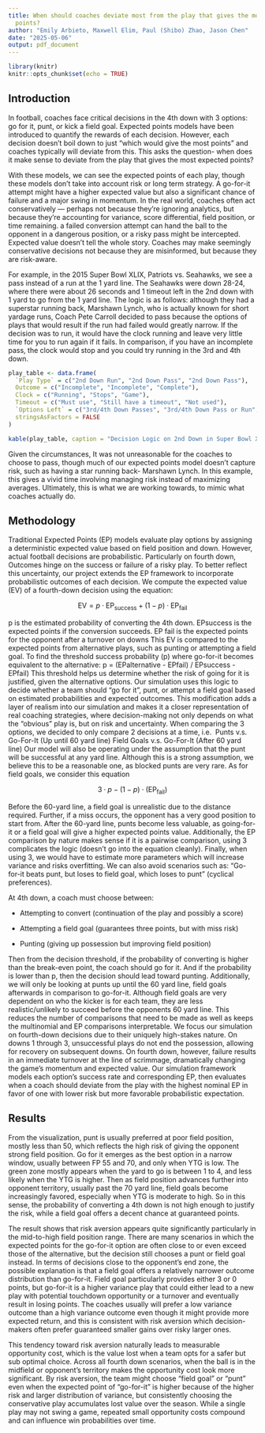 ---
title: When should coaches deviate most from the play that gives the most expected
  points?
author: "Emily Arbieto, Maxwell Elim, Paul (Shibo) Zhao, Jason Chen"
date: "2025-05-06"
output: pdf_document
---

```{r setup, include=FALSE}
library(knitr)
knitr::opts_chunk$set(echo = TRUE)

```


## Introduction

  In football, coaches face critical decisions in the 4th down with 3 options: go for it, punt, or kick a field goal. Expected points models have been introduced to quantify the rewards of each decision. However, each decision doesn’t boil down to just “which would give the most points” and coaches typically will deviate from this. This asks the question- when does it make sense to deviate from the play that gives the most expected points?  

  With these models, we can see the expected points of each play, though these models don’t take into account risk or long term strategy. A go-for-it attempt might have a higher expected value but also a significant chance of failure and a major swing in momentum. In the real world, coaches often act conservatively — perhaps not because they're ignoring analytics, but because they're accounting for variance, score differential, field position, or time remaining. a failed conversion attempt can hand the ball to the opponent in a dangerous position, or a risky pass might be intercepted. Expected value doesn’t tell the whole story. Coaches may make seemingly conservative decisions not because they are misinformed, but because they are risk-aware.

  For example, in the 2015 Super Bowl XLIX, Patriots vs. Seahawks, we see a pass instead of a run at the 1 yard line. The Seahawks were down 28-24, where there were about 26 seconds and 1 timeout left in the 2nd down with 1 yard to go from the 1 yard line. The logic is as follows: although they had a superstar running back, Marshawn Lynch, who is actually known for short yardage runs, Coach Pete Carroll decided to pass because the options of plays that would result if the run had failed would greatly narrow. If the decision was to run, it would have the clock running and leave very little time for you to run again if it fails. In comparison, if you have an incomplete pass, the clock would stop and you could try running in the 3rd and 4th down. 

 
```{r, include = FALSE}
play_table <- data.frame(
  `Play Type` = c("2nd Down Run", "2nd Down Pass", "2nd Down Pass"),
  Outcome = c("Incomplete", "Incomplete", "Complete"),
  Clock = c("Running", "Stops", "Game"),
  Timeout = c("Must use", "Still have a timeout", "Not used"),
  `Options Left` = c("3rd/4th Down Passes", "3rd/4th Down Pass or Run", "Win"),
  stringsAsFactors = FALSE
)
```

```{r, echo = FALSE}
kable(play_table, caption = "Decision Logic on 2nd Down in Super Bowl XLIX")
```

Given the circumstances, It was not unreasonable for the coaches to choose to pass, though much of our expected points model doesn’t capture risk, such as having a star running back- Marshawn Lynch. In this example, this gives a vivid time involving managing risk instead of maximizing averages. Ultimately, this is what we are working towards, to mimic what coaches actually do. 

\newpage

## Methodology

  Traditional Expected Points (EP) models evaluate play options by assigning a deterministic expected value based on field position and down. However, actual football decisions are probabilistic. Particularly on fourth down, Outcomes hinge on the success or failure of a risky play. To better reflect this uncertainty, our project extends the EP framework to incorporate probabilistic outcomes of each decision.
We compute the expected value (EV) of a fourth-down decision using the equation:

$$
\text{EV} = p \cdot \text{EP}_{\text{success}} + (1 - p) \cdot \text{EP}_{\text{fail}}
$$

p is the estimated probability of converting the 4th down.
EPsuccess is the expected points if the conversion succeeds.
EP fail is the expected points for the opponent after a turnover on downs
This EV is compared to the expected points from alternative plays, such as punting or attempting a field goal. To find the threshold success probability (p) where go-for-it becomes equivalent to the alternative:
p = (EPalternative - EPfail) / EPsuccess - EPfail)
This threshold helps us determine whether the risk of going for it is justified, given the alternative options.
Our simulation uses this logic to decide whether a team should “go for it”, punt, or attempt a field goal based on estimated probabilities and expected outcomes. This modification adds a layer of realism into our simulation and makes it a closer representation of real coaching strategies, where decision-making not only depends on what the “obvious” play is, but on risk and uncertainty. 
When comparing the 3 options, we decided to only compare 2 decisions at a time, i.e. 
Punts v.s. Go-For-It (Up until 60 yard line)
Field Goals v.s. Go-For-It (After 60 yard line)
Our model will also be operating under the assumption that the punt will be successful at any yard line. Although this is a strong assumption, we believe this to be a reasonable one, as blocked punts are very rare. As for field goals, we consider this equation

$$
3 \cdot p - (1-p) \cdot (\text{EP}_{\text{fail}})
$$
 
Before the 60-yard line, a field goal is unrealistic due to the distance required. Further, if a miss occurs, the opponent has a very good position to start from. After the 60-yard line, punts become less valuable, as going-for-it or a field goal will give a higher expected points value. Additionally, the EP comparison by nature makes sense if it is a pairwise comparison, using 3 complicates the logic (doesn’t go into the equation cleanly). Finally, when using 3, we would have to estimate more parameters which will increase variance and risks overfitting. We can also avoid scenarios such as: “Go-for-it beats punt, but loses to field goal, which loses to punt” (cyclical preferences). 

At 4th down, a coach must choose between:

- Attempting to convert (continuation of the play and possibly a score)

- Attempting a field goal (guarantees three points, but with miss risk)

- Punting (giving up possession but improving field position)

Then from the decision threshold, if the probability of converting is higher than the break-even point, the coach should go for it. And if the probability is lower than p, then the decision should lead toward punting.
	Additionally, we will only be looking at punts up until the 60 yard line, field goals afterwards in comparison to go-for-it. Although field goals are very dependent on who the kicker is for each team, they are less realistic/unlikely to succeed before the opponents 60 yard line.  This reduces the number of comparisons that need to be made as well as keeps the multinomial and EP comparisons interpretable. 
	We focus our simulation on fourth-down decisions due to their uniquely high-stakes nature. On downs 1 through 3, unsuccessful plays do not end the possession, allowing for recovery on subsequent downs. On fourth down, however, failure results in an immediate turnover at the line of scrimmage, dramatically changing the game’s momentum and expected value.
Our simulation framework models each option’s success rate and corresponding EP, then evaluates when a coach should deviate from the play with the highest nominal EP in favor of one with lower risk but more favorable probabilistic expectation.

\newpage

## Results



  From the visualization, punt is usually preferred at poor field position, mostly less than 50, which  reflects the high risk of giving the opponent strong field position. Go for it emerges as the best option in a narrow window, usually between FP 55 and 70, and only when YTG is low. The green zone mostly appears when the yard to go is between 1 to 4, and less likely when the YTG is higher. Then as field position advances further into opponent territory, usually past the 70 yard line, field goals become increasingly favored, especially when YTG is moderate to high. So in this sense, the probability of converting a 4th down is not high enough to justify the risk, while a field goal offers a decent chance at guaranteed points.
  
  The result shows that risk aversion appears quite significantly particularly in the mid-to-high field position range. There are many scenarios in which the expected points for the go-for-it option are often close to or even exceed those of the alternative, but the decision still chooses a punt or field goal instead. In terms of decisions close to the opponent's end zone, the possible explanation is that a field goal offers a relatively narrower outcome distribution than go-for-it. Field goal particularly provides either 3 or 0 points, but go-for-it is a higher variance play that could either lead to a new play with potential touchdown opportunity or a turnover and eventually result in losing points. The coaches usually will prefer a low variance outcome than a high variance outcome even though it might provide more expected return, and this is consistent with risk aversion which decision-makers often prefer guaranteed smaller gains over risky larger ones. 
	
  This tendency toward risk aversion naturally leads to measurable opportunity cost, which is the value lost when a team opts for a safer but sub optimal choice. Across all fourth down scenarios, when the ball is in the midfield or opponent’s territory makes the opportunity cost look more significant. By risk aversion, the team might choose “field goal” or “punt” even when the expected point of “go-for-it” is higher because of the higher risk and larger distribution of variance, but consistently choosing the conservative play accumulates lost value over the season. While a single play may not swing a game, repeated small opportunity costs compound and can influence win probabilities over time. 







